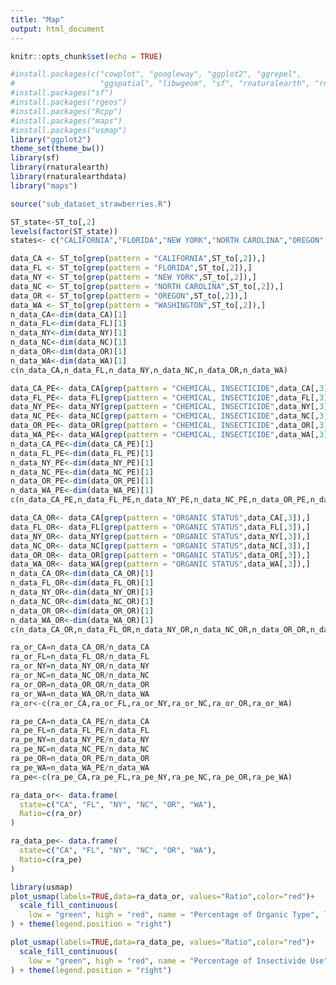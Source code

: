 ```yaml
---
title: "Map"
output: html_document
---
```


```r
knitr::opts_chunk$set(echo = TRUE)
```

```r
#install.packages(c("cowplot", "googleway", "ggplot2", "ggrepel", 
#                   "ggspatial", "libwgeom", "sf", "rnaturalearth", "rnaturalearthdata"))
#install.packages("sf")
#install.packages("rgeos")
#install.packages("Rcpp")
#install.packages("maps")
#install.packages("usmap")
library("ggplot2")
theme_set(theme_bw())
library(sf)
library(rnaturalearth)
library(rnaturalearthdata)
library("maps")
```

```r
source("sub_dataset_strawberries.R")
```

```r
ST_state<-ST_to[,2]
levels(factor(ST_state))
states<- c("CALIFORNIA","FLORIDA","NEW YORK","NORTH CAROLINA","OREGON","WASHINGTON")
```

```r
data_CA <- ST_to[grep(pattern = "CALIFORNIA",ST_to[,2]),]
data_FL <- ST_to[grep(pattern = "FLORIDA",ST_to[,2]),]
data_NY <- ST_to[grep(pattern = "NEW YORK",ST_to[,2]),]
data_NC <- ST_to[grep(pattern = "NORTH CAROLINA",ST_to[,2]),]
data_OR <- ST_to[grep(pattern = "OREGON",ST_to[,2]),]
data_WA <- ST_to[grep(pattern = "WASHINGTON",ST_to[,2]),]
n_data_CA<-dim(data_CA)[1]
n_data_FL<-dim(data_FL)[1]
n_data_NY<-dim(data_NY)[1]
n_data_NC<-dim(data_NC)[1]
n_data_OR<-dim(data_OR)[1]
n_data_WA<-dim(data_WA)[1]
c(n_data_CA,n_data_FL,n_data_NY,n_data_NC,n_data_OR,n_data_WA)
```

```r
data_CA_PE<- data_CA[grep(pattern = "CHEMICAL, INSECTICIDE",data_CA[,3]),]
data_FL_PE<- data_FL[grep(pattern = "CHEMICAL, INSECTICIDE",data_FL[,3]),]
data_NY_PE<- data_NY[grep(pattern = "CHEMICAL, INSECTICIDE",data_NY[,3]),]
data_NC_PE<- data_NC[grep(pattern = "CHEMICAL, INSECTICIDE",data_NC[,3]),]
data_OR_PE<- data_OR[grep(pattern = "CHEMICAL, INSECTICIDE",data_OR[,3]),]
data_WA_PE<- data_WA[grep(pattern = "CHEMICAL, INSECTICIDE",data_WA[,3]),]
n_data_CA_PE<-dim(data_CA_PE)[1]
n_data_FL_PE<-dim(data_FL_PE)[1]
n_data_NY_PE<-dim(data_NY_PE)[1]
n_data_NC_PE<-dim(data_NC_PE)[1]
n_data_OR_PE<-dim(data_OR_PE)[1]
n_data_WA_PE<-dim(data_WA_PE)[1]
c(n_data_CA_PE,n_data_FL_PE,n_data_NY_PE,n_data_NC_PE,n_data_OR_PE,n_data_WA_PE)
```
```r
data_CA_OR<- data_CA[grep(pattern = "ORGANIC STATUS",data_CA[,3]),]
data_FL_OR<- data_FL[grep(pattern = "ORGANIC STATUS",data_FL[,3]),]
data_NY_OR<- data_NY[grep(pattern = "ORGANIC STATUS",data_NY[,3]),]
data_NC_OR<- data_NC[grep(pattern = "ORGANIC STATUS",data_NC[,3]),]
data_OR_OR<- data_OR[grep(pattern = "ORGANIC STATUS",data_OR[,3]),]
data_WA_OR<- data_WA[grep(pattern = "ORGANIC STATUS",data_WA[,3]),]
n_data_CA_OR<-dim(data_CA_OR)[1]
n_data_FL_OR<-dim(data_FL_OR)[1]
n_data_NY_OR<-dim(data_NY_OR)[1]
n_data_NC_OR<-dim(data_NC_OR)[1]
n_data_OR_OR<-dim(data_OR_OR)[1]
n_data_WA_OR<-dim(data_WA_OR)[1]
c(n_data_CA_OR,n_data_FL_OR,n_data_NY_OR,n_data_NC_OR,n_data_OR_OR,n_data_WA_OR)
```

```r
ra_or_CA=n_data_CA_OR/n_data_CA
ra_or_FL=n_data_FL_OR/n_data_FL
ra_or_NY=n_data_NY_OR/n_data_NY
ra_or_NC=n_data_NC_OR/n_data_NC
ra_or_OR=n_data_OR_OR/n_data_OR
ra_or_WA=n_data_WA_OR/n_data_WA
ra_or<-c(ra_or_CA,ra_or_FL,ra_or_NY,ra_or_NC,ra_or_OR,ra_or_WA)
```

```r
ra_pe_CA=n_data_CA_PE/n_data_CA
ra_pe_FL=n_data_FL_PE/n_data_FL
ra_pe_NY=n_data_NY_PE/n_data_NY
ra_pe_NC=n_data_NC_PE/n_data_NC
ra_pe_OR=n_data_OR_PE/n_data_OR
ra_pe_WA=n_data_WA_PE/n_data_WA
ra_pe<-c(ra_pe_CA,ra_pe_FL,ra_pe_NY,ra_pe_NC,ra_pe_OR,ra_pe_WA)
```

```r
ra_data_or<- data.frame(
  state=c("CA", "FL", "NY", "NC", "OR", "WA"),
  Ratio=c(ra_or)
)
```

```r
ra_data_pe<- data.frame(
  state=c("CA", "FL", "NY", "NC", "OR", "WA"),
  Ratio=c(ra_pe)
)
```

```r
library(usmap)
plot_usmap(labels=TRUE,data=ra_data_or, values="Ratio",color="red")+
  scale_fill_continuous(
    low = "green", high = "red", name = "Percentage of Organic Type", label = scales::comma
) + theme(legend.position = "right")

```

```r
plot_usmap(labels=TRUE,data=ra_data_pe, values="Ratio",color="red")+
  scale_fill_continuous(
    low = "green", high = "red", name = "Percentage of Insectivide Use", label = scales::comma
) + theme(legend.position = "right")
```

